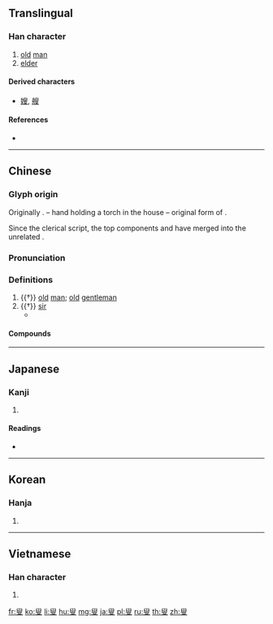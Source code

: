 {{character info/new}}
{{also|叜}}
==Translingual==

===Han character===
{{Han char|rn=29|rad=又|as=07|sn=9|four=77407|canj=HXLE|ids=⿱𦥔又}}

# [[old]] [[man]]
# [[elder]]

====Derived characters====
* [[嫂]], [[艘]]

====References====
* {{Han ref|kx=0166.210|dkj=03176|dj=0378.130|hdz=10399.010|uh=53DF|ud=21471|bh=ADEE|bd=44526}}

----

==Chinese==
{{zh-forms}}

===Glyph origin===
{{Han etym}}
Originally {{zh-l|*叜}}. {{Han compound|宀|火|又|t1=roof; house|t2=fire|t3=hand|ls=ic}} – hand holding a torch in the house – original form of {{zh-l|*搜|to search}}.

Since the clerical script, the top components {{zh-l|*宀}} and {{zh-l|*火}} have merged into the unrelated {{zh-l|*𦥔}}.

===Pronunciation===
{{zh-pron
|m=sǒu
|c=sau2
|md=sēu
|mn=xm,zz,tw:só͘/qz:só
|mn-t=sou2
|w=2seu
|mc=y
|oc=y
|cat=n
}}

===Definitions===
{{zh-hanzi}}

# {{†}} [[old]] [[man]]; [[old]] [[gentleman]]
# {{†}} {{lb|zh|honorific}} {{n-g|Term of address for an elderly man:}} [[sir]]
#* {{zh-x|王 曰：「^叟！不 遠 千 里 而 來，亦 將 有 以 利 吾 國 乎？」|The king said, “'''Venerable sir''', since you have not counted it far to come here, a distance of a thousand ''li'', may I presume that you are provided with counsels to profit my kingdom?”|ref=Mengzi}}

====Compounds====
{{zh-der|北叟失馬|叟兵|叟叟|白叟|白叟黃童|瞽叟|河曲智叟|漫叟|煙波釣叟|迂叟|釣叟|老叟|黃童白叟|童叟無欺|野叟曝言|蒙叟}}

----

==Japanese==

===Kanji===
{{ja-kanji|grade=|rs=又08}}

# {{defn|lang=ja|sort=又08}}

====Readings====
* {{ja-readings|on=[[そう]] (sō), [[しゅう]] (shū)|kun=[[おきな]] (okina)}}

----

==Korean==

===Hanja===
{{ko-hanja|hangeul=수|rv=su|mr=su}}

# {{defn|lang=ko|sort=又08}}

----

==Vietnamese==

===Han character===
{{vi-hantu|tẩu|rs=又07}}

# {{defn|lang=vi}}

[[fr:叟]]
[[ko:叟]]
[[li:叟]]
[[hu:叟]]
[[mg:叟]]
[[ja:叟]]
[[pl:叟]]
[[ru:叟]]
[[th:叟]]
[[zh:叟]]